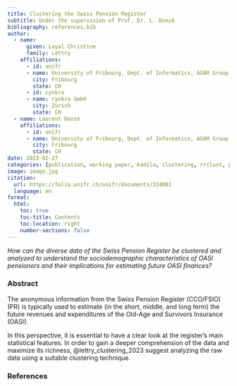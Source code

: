 ```yaml
---
title: Clustering the Swiss Pension Register
subtitle: Under the supervision of Prof. Dr. L. Donzé
bibliography: references.bib
author:
  - name:
      given: Layal Christine
      family: Lettry
    affiliations:
      - id: unifr
      - name: University of Fribourg, Dept. of Informatics, ASAM Group
        city: Fribourg
        state: CH
      - id: cynkra
      - name: cynkra GmbH
        city: Zurich
        state: CH
  - name: Laurent Donzé
    affiliations:
      - id: unifr
      - name: University of Fribourg, Dept. of Informatics, ASAM Group
        city: Fribourg
        state: CH
date: 2023-02-27
categories: [publication, working paper, kamila, clustering, rrclust, prediction strength criterion, R package, UniFr, OASI, FSIO, R]
image: image.jpg
citation: 
  url: https://folia.unifr.ch/unifr/documents/324081
  language: en
format:
  html:
    toc: true
    toc-title: Contents
    toc-location: right
    number-sections: false
---
```


*How can the diverse data of the Swiss Pension Register be clustered and analyzed to understand the sociodemographic characteristics of OASI pensioners and their implications for estimating future OASI finances?*

### Abstract

The anonymous information from the Swiss Pension Register (CCO/FSIO) (PR) is typically used to estimate (in the short, middle, and long term) the future revenues and expenditures of the Old-Age and Survivors Insurance (OASI).

In this perspective, it is essential to have a clear look at the register's main statistical features. In order to gain a deeper comprehension of the data and maximize its richness, @lettry_clustering_2023 suggest analyzing the raw data using a suitable clustering technique.

### References

::: {#refs}
:::
